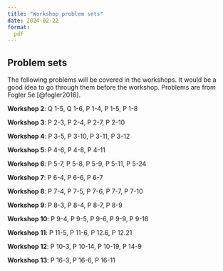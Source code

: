 ```yaml
---
title: "Workshop problem sets"
date: 2024-02-22
format:
  pdf
---
```



## Problem sets

The following problems will be covered in the workshops. 
It would be a good idea to go through them before the workshop. 
Problems are from Fogler 5e [@fogler2016]. 



**Workshop 2**:
Q 1-5,
Q 1-6,
P 1-4,
P 1-5,
P 1-8

**Workshop 3**:
P 2-3,
P 2-4,
P 2-7,
P 2-10

**Workshop 4**:
P 3-5,
P 3-10,
P 3-11,
P 3-12

**Workshop 5**:
P 4-6,
P 4-8,
P 4-11

**Workshop 6**:
P 5-7,
P 5-8,
P 5-9,
P 5-11,
P 5-24

**Workshop 7**:
P 6-4,
P 6-6,
P 6-7

**Workshop 8**:
P 7-4,
P 7-5,
P 7-6,
P 7-7,
P 7-10

**Workshop 9**:
P 8-3,
P 8-4,
P 8-7,
P 8-9

**Workshop 10**:
P 9-4,
P 9-5,
P 9-6,
P 9-9,
P 9-16

**Workshop 11**:
P 11-5,
P 11-6,
P 12.6,
P 12.21

**Workshop 12**:
P 10-3,
P 10-14,
P 10-19,
P 14-9

**Workshop 13**:
P 16-3,
P 16-6,
P 16-11


